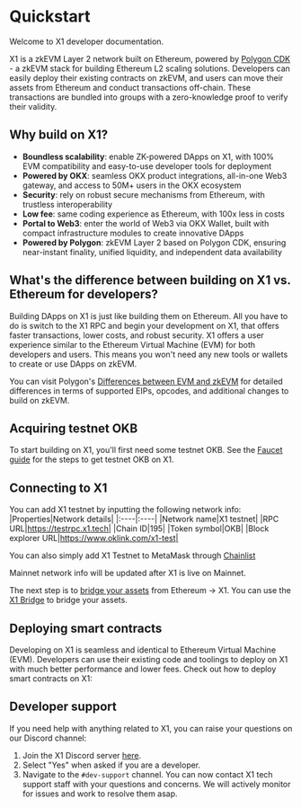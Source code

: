 # Quickstart
Welcome to X1 developer documentation.

X1 is a zkEVM Layer 2 network built on Ethereum, powered by [Polygon CDK](https://wiki.polygon.technology/docs/cdk/ "Polygon CDK") - a zkEVM stack for building Ethereum L2 scaling solutions.
Developers can easily deploy their existing contracts on zkEVM, and users can move their assets from Ethereum and conduct transactions off-chain. These transactions are bundled into groups with a zero-knowledge proof to verify their validity.

## Why build on X1?
- **Boundless scalability**: enable ZK-powered DApps on X1, with 100% EVM compatibility and easy-to-use developer tools for deployment
- **Powered by OKX**: seamless OKX product integrations, all-in-one Web3 gateway, and access to 50M+ users in the OKX ecosystem
- **Security**: rely on robust secure mechanisms from Ethereum, with trustless interoperability
- **Low fee**: same coding experience as Ethereum, with 100x less in costs
- **Portal to Web3**: enter the world of Web3 via OKX Wallet, built with compact infrastructure modules to create innovative DApps
- **Powered by Polygon**: zkEVM Layer 2 based on Polygon CDK, ensuring near-instant finality, unified liquidity, and independent data availability

## What's the difference between building on X1 vs. Ethereum for developers?
Building DApps on X1 is just like building them on Ethereum. All you have to do is switch to the X1 RPC and begin your development on X1, that offers faster transactions, lower costs, and robust security. X1 offers a user experience similar to the Ethereum Virtual Machine (EVM) for both developers and users. This means you won't need any new tools or wallets to create or use DApps on zkEVM.

<Tip title="Note">You can visit Polygon's [Differences between EVM and zkEVM](https://wiki.polygon.technology/docs/zkevm/protocol/evm-diff/ "Differences between EVM and zkEVM") for detailed differences in terms of supported EIPs, opcodes, and additional changes to build on zkEVM.</Tip>

## Acquiring testnet OKB
To start building on X1, you'll first need some testnet OKB. See the [Faucet guide](/getting-started/user-guide/get-testnet-okb-from-faucet "Faucet guide") for the steps to get testnet OKB on X1.

## Connecting to X1
You can add X1 testnet by inputting the following network info:
|Properties|Network details|
|:----|:----|
|Network name|X1 testnet|
|RPC URL|https://testrpc.x1.tech|
|Chain ID|195|
|Token symbol|OKB|
|Block explorer URL|https://www.oklink.com/x1-test|

You can also simply add X1 Testnet to MetaMask through [Chainlist](https://chainlist.org/chain/195 "Chainlist")

<Tip title="Note">Mainnet network info will be updated after X1 is live on Mainnet.</Tip>

The next step is to [bridge your assets](/getting-started/user-guide/bridge "bridge your assets") from Ethereum → X1. You can use the [X1 Bridge](https://www.okx.com/x1/bridge-test "X1 Bridge") to bridge your assets.

## Deploying smart contracts
Developing on X1 is seamless and identical to Ethereum Virtual Machine (EVM). Developers can use their existing code and toolings to deploy on X1 with much better performance and lower fees.
Check out how to deploy smart contracts on X1:
<Card mainTitle="Deploy using Hardhat" subTitle='Guide to deploy contract using Hardhat' link="../smart-contract/deploy-with-hardhat"/>
<Card mainTitle="Deploy using Truffle" subTitle='Guide to deploy contract using Truffle' link="../smart-contract/deploy-with-truffle"/>
<Card mainTitle="Deploy using Foundry" subTitle='Guide to deploy contract using Foundry' link="../smart-contract/deploy-with-foundry"/>

## Developer support
If you need help with anything related to X1, you can raise your questions on our Discord channel:
1. Join the X1 Discord server [here](https://discord.gg/x1-network "here").
2. Select "Yes" when asked if you are a developer.
3. Navigate to the `#dev-support` channel.
You can now contact X1 tech support staff with your questions and concerns. We will actively monitor for issues and work to resolve them asap.